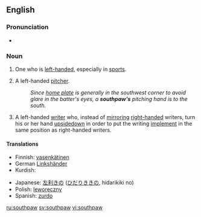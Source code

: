{{was wotd|2006|September|30}}
==English==
{{wikipedia}}

===Pronunciation===
: {{IPA|/ˈsaʊθpɔː/}}
: {{SAMPA|/saUTpO:/}}
* {{audio|en-us-southpaw.ogg|Audio (US)}}

===Noun===
{{en-noun}}

# {{informal}} One who is [[left-handed]], especially in [[sport]]s.
# {{baseball}} A left-handed [[pitcher]].
#: ''Since [[home plate]] is generally in the southwest corner to avoid glare in the batter's eyes, a '''southpaw's''' pitching hand is to the south.''
# A left-handed [[write]]r who, instead of [[mirror]]ing [[right-handed]] writers, turn his or her hand [[upsidedown]] in order to put the writing [[implement]] in the same position as right-handed writers.

====Translations====
{{top}}
* Finnish: [[vasenkätinen]]
* German [[Linkshänder]]
* Kurdish: {{t|ku|destçep}}
{{mid}}
* Japanese: [[左利き]]の ([[ひだりきき]]の, hidarikiki no)
* Polish: [[leworęczny]]
* Spanish: [[zurdo]]
{{bottom}}

[[ru:southpaw]]
[[sv:southpaw]]
[[vi:southpaw]]